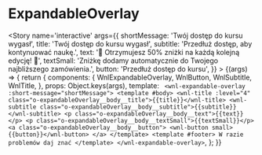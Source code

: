 
<Meta title='organisms/ExpandableOverlay' component={WnlExpandableOverlay} />

# ExpandableOverlay

<Story name='interactive'
    args={{
        shortMessage: 'Twój dostęp do kursu wygasł',
        title: 'Twój dostęp do kursu wygasł',
        subtitle: 'Przedłuż dostęp, aby kontynuować naukę.',
        text: '🎁 Otrzymujesz 50% zniżki na każdą kolejną edycję! 🎁',
        textSmall: 'Zniżkę dodamy automatycznie do Twojego najbliższego zamówienia.',
        button: 'Przedłuż dostęp do kursu',
    }}
    >
    {(args) => {
        return {
        	components: {
				WnlExpandableOverlay,
				WnlButton,
				WnlSubtitle,
				WnlTitle,
			},
            props: Object.keys(args),
            template: `
<wnl-expandable-overlay :short-message="shortMessage">
	<template #body>
		<wnl-title :level="4" class="o-expandableOverlay__body__title">{{title}}</wnl-title>
		<wnl-subtitle class="o-expandableOverlay__body__subtitle">{{subtitle}}</wnl-subtitle>
		<p class="o-expandableOverlay__body__text">{{text}}</p>
		<p class="o-expandableOverlay__body__textSmall">{{textSmall}}</p>
		<a class="o-expandableOverlay__body__button">
			<wnl-button small>{{button}}</wnl-button>
		</a>
	</template>
	<template #footer>
		W razie problemów daj znać
	</template>
</wnl-expandable-overlay>`,
        };
    }}
</Story>
